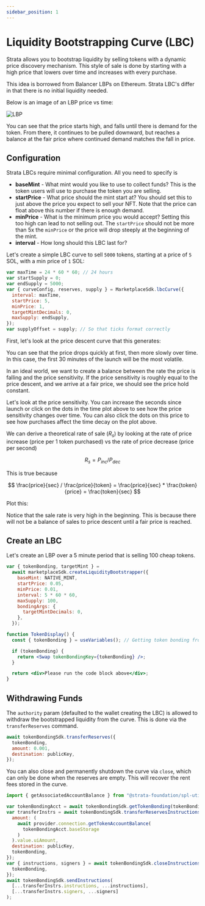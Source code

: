 ```yaml
---
sidebar_position: 1
---
```


# Liquidity Bootstrapping Curve (LBC)

Strata allows you to bootstrap liquidity by selling tokens with a dynamic price discovery mechanism. This style of sale is done by starting with a high price that lowers over time and
increases with every purchase.

This idea is borrowed from Balancer LBPs on Ethereum. Strata LBC's differ in that there is no initial liquidity needed.

Below is an image of an LBP price vs time:

![LBP](./lbp.png)

You can see that the price starts high, and falls until there is demand for the token. From there, it continues to be pulled downward,
but reaches a balance at the fair price where continued demand matches the fall in price.

## Configuration

Strata LBCs require minimal configuration. All you need to specify is

- **baseMint** - What mint would you like to use to collect funds? This is the token users will use to purchase the token you are selling.
- **startPrice** - What price should the mint start at? You should set this to just above the price you expect to sell your NFT. Note that the price can float above this number if there is enough demand.
- **minPrice** - What is the minimum price you would accept? Setting this too high can lead to not selling out. The `startPrice` should not be more than 5x the `minPrice` or the price will drop steeply at the beginning of the mint.
- **interval** - How long should this LBC last for?

Let's create a simple LBC curve to sell `5000` tokens, starting at a price of `5` SOL, with a min price of `1` SOL:


```jsx async
var maxTime = 24 * 60 * 60; // 24 hours
var startSupply = 0;
var endSupply = 5000;
var { curveConfig, reserves, supply } = MarketplaceSdk.lbcCurve({
  interval: maxTime,
  startPrice: 5,
  minPrice: 1,
  targetMintDecimals: 0,
  maxSupply: endSupply,
});
var supplyOffset = supply; // So that ticks format correctly
```

First, let's look at the price descent curve that this generates:

<CurveConfiguratorFromVariables
  priceVsSupply={false}
  priceVsTime
  rateVsTime={false}
/>

You can see that the price drops quickly at first, then more slowly over time. In this case, the first 30 minutes of the launch
will be the most volatile.

In an ideal world, we want to create a balance between the rate the price is falling and the price sensitivity.
If the price sensitivity is roughly equal to the price descent, and we arrive at a fair price, we should see the price hold constant.

Let's look at the price sensitivity. You can increase the seconds since launch or click on the dots in the time plot above to see how the price
sensitivity changes over time. You can also click the dots on this price to see how purchases affect the time decay on the plot above.

<CurveConfiguratorFromVariables
  priceVsSupply
  priceVsTime={false}
  rateVsTime={false}
/>

We can derive a theoretical rate of sale ($R_s$) by looking at the rate of price increase (price per 1 token purchased) vs
the rate of price decrease (price per second)

$$
R_s = P_{inc} / P_{dec}
$$

This is true because

$$
 \frac{price}{sec} / \frac{price}{token} =  \frac{price}{sec} * \frac{token}{price} = \frac{token}{sec}
$$

Plot this:

<CurveConfiguratorFromVariables
  priceVsSupply={false}
  priceVsTime={false}
  rateVsTime={true}
/>
<CurveConfiguratorFromVariables
  priceVsSupply={false}
  priceVsTime={false}
  rateVsTime={false}
  salesVsTime={true}
/>

Notice that the sale rate is very high in the beginning. This is because there will not be a balance of sales to price descent until
a fair price is reached.

## Create an LBC

Let's create an LBP over a 5 minute period that is selling 100 cheap tokens.

```js async name=lbc
var { tokenBonding, targetMint } =
  await marketplaceSdk.createLiquidityBootstrapper({
    baseMint: NATIVE_MINT,
    startPrice: 0.05,
    minPrice: 0.01,
    interval: 5 * 60 * 60,
    maxSupply: 100,
    bondingArgs: {
      targetMintDecimals: 0,
    },
  });
```

```jsx live
function TokenDisplay() {
  const { tokenBonding } = useVariables(); // Getting token bonding from above code;

  if (tokenBonding) {
    return <Swap tokenBondingKey={tokenBonding} />;
  }

  return <div>Please run the code block above</div>;
}
```

## Withdrawing Funds

The `authority` param (defaulted to the wallet creating the LBC) is allowed to withdraw the bootstrapped liquidity from
the curve. This is done via the `transferReserves` command.

```js async deps=lbc
await tokenBondingSdk.transferReserves({
  tokenBonding,
  amount: 0.001,
  destination: publicKey,
});
```

You can also close and permanently shutdown the curve via `close`, which can only be done when the reserves are empty. This will
recover the rent fees stored in the curve.

```js
import { getAssociatedAccountBalance } from "@strata-foundation/spl-utils";
```

```js async deps=lbc
var tokenBondingAcct = await tokenBondingSdk.getTokenBonding(tokenBonding);
var transferInstrs = await tokenBondingSdk.transferReservesInstructions({
  amount: (
    await provider.connection.getTokenAccountBalance(
      tokenBondingAcct.baseStorage
    )
  ).value.uiAmount,
  destination: publicKey,
  tokenBonding,
});
var { instructions, signers } = await tokenBondingSdk.closeInstructions({
  tokenBonding,
});
await tokenBondingSdk.sendInstructions(
  [...transferInstrs.instructions, ...instructions],
  [...transferInstrs.signers, ...signers]
);
```
